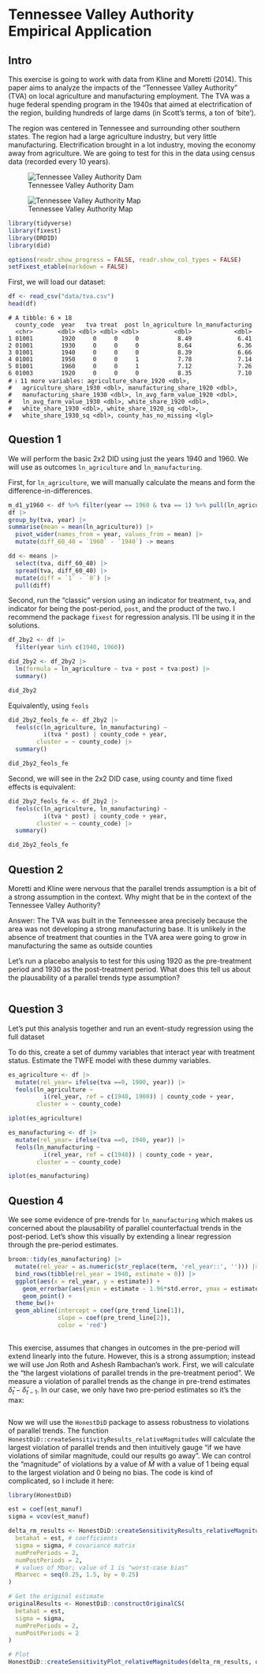 # Tennessee Valley Authority Empirical Application


## Intro

This exercise is going to work with data from Kline and Moretti (2014).
This paper aims to analyze the impacts of the “Tennessee Valley
Authority” (TVA) on local agriculture and manufacturing employment. The
TVA was a huge federal spending program in the 1940s that aimed at
electrification of the region, building hundreds of large dams (in
Scott’s terms, a ton of ‘bite’).

The region was centered in Tennessee and surrounding other southern
states. The region had a large agriculture industry, but very little
manufacturing. Electrification brought in a lot industry, moving the
economy away from agriculture. We are going to test for this in the data
using census data (recorded every 10 years).

![Tennessee Valley Authority Dam](img/tva_map.jpeg)

![Tennessee Valley Authority Map](img/tva_dam.jpeg)

```r
library(tidyverse)
library(fixest)
library(DRDID)
library(did)

options(readr.show_progress = FALSE, readr.show_col_types = FALSE)
setFixest_etable(markdown = FALSE)
```

First, we will load our dataset:

```r
df <- read_csv("data/tva.csv")
head(df)
```

    # A tibble: 6 × 18
      county_code  year   tva treat  post ln_agriculture ln_manufacturing
      <chr>       <dbl> <dbl> <dbl> <dbl>          <dbl>            <dbl>
    1 01001        1920     0     0     0           8.49             6.41
    2 01001        1930     0     0     0           8.64             6.36
    3 01001        1940     0     0     0           8.39             6.66
    4 01001        1950     0     0     1           7.78             7.14
    5 01001        1960     0     0     1           7.12             7.26
    6 01003        1920     0     0     0           8.35             7.10
    # ℹ 11 more variables: agriculture_share_1920 <dbl>,
    #   agriculture_share_1930 <dbl>, manufacturing_share_1920 <dbl>,
    #   manufacturing_share_1930 <dbl>, ln_avg_farm_value_1920 <dbl>,
    #   ln_avg_farm_value_1930 <dbl>, white_share_1920 <dbl>,
    #   white_share_1930 <dbl>, white_share_1920_sq <dbl>,
    #   white_share_1930_sq <dbl>, county_has_no_missing <lgl>

## Question 1

We will perform the basic 2x2 DID using just the years 1940 and 1960. We
will use as outcomes `ln_agriculture` and `ln_manufacturing`.

First, for `ln_agriculture`, we will manually calculate the means and
form the difference-in-differences.

```r
m_d1_y1960 <- df %>% filter(year == 1960 & tva == 1) %>% pull(ln_agriculture) %>% mean()
df |> 
group_by(tva, year) |>
summarise(mean = mean(ln_agriculture)) |> 
  pivot_wider(names_from = year, values_from = mean) |>
  mutate(diff_60_40 = `1960` - `1940`) -> means 

dd <- means |> 
  select(tva, diff_60_40) |>
  spread(tva, diff_60_40) |>
  mutate(diff = `1` - `0`) |>
  pull(diff)
```

Second, run the “classic” version using an indicator for treatment,
`tva`, and indicator for being the post-period, `post`, and the product
of the two. I recommend the package `fixest` for regression analysis.
I’ll be using it in the solutions.

```r
df_2by2 <- df |> 
  filter(year %in% c(1940, 1960))

did_2by2 <- df_2by2 |> 
  lm(formula = ln_agriculture ~ tva + post + tva:post) |> 
  summary() 

did_2by2
```

Equivalently, using `feols`


```r
did_2by2_feols_fe <- df_2by2 |> 
  feols(c(ln_agriculture, ln_manufacturing) ~ 
          i(tva * post) | county_code + year,
        cluster = ~ county_code) |> 
  summary()

did_2by2_feols_fe
```




Second, we will see in the 2x2 DID case, using county and time fixed
effects is equivalent:

```r
did_2by2_feols_fe <- df_2by2 |> 
  feols(c(ln_agriculture, ln_manufacturing) ~ 
          i(tva * post) | county_code + year,
        cluster = ~ county_code) |> 
  summary()

did_2by2_feols_fe
```

## Question 2

Moretti and Kline were nervous that the parallel trends assumption is a
bit of a strong assumption in the context. Why might that be in the
context of the Tennessee Valley Authority?

Answer: The TVA was built in the Tenneessee area precisely because the
area was not developing a strong manufacturing base. It is unlikely in
the absence of treatment that counties in the TVA area were going to
grow in manufacturing the same as outside counties

Let’s run a placebo analysis to test for this using 1920 as the
pre-treatment period and 1930 as the post-treatment period. What does
this tell us about the plausability of a parallel trends type
assumption?

```r

```

## Question 3

Let’s put this analysis together and run an event-study regression using
the full dataset

To do this, create a set of dummy variables that interact year with
treatment status. Estimate the TWFE model with these dummy variables.

```r

es_agriculture <- df |> 
  mutate(rel_year= ifelse(tva ==0, 1900, year)) |> 
  feols(ln_agriculture ~ 
          i(rel_year, ref = c(1940, 1900)) | county_code + year,
        cluster = ~ county_code)

iplot(es_agriculture)
```


```r

es_manufacturing <- df |> 
  mutate(rel_year= ifelse(tva ==0, 1940, year)) |> 
  feols(ln_manufacturing ~ 
          i(rel_year, ref = c(1940)) | county_code + year,
        cluster = ~ county_code)

iplot(es_manufacturing)
```

## Question 4

We see some evidence of pre-trends for `ln_manufacturing` which makes us
concerned about the plausability of parallel counterfactual trends in
the post-period. Let’s show this visually by extending a linear
regression through the pre-period estimates.

```r
broom::tidy(es_manufacturing) |> 
  mutate(rel_year = as.numeric(str_replace(term, 'rel_year::', ''))) |>
  bind_rows(tibble(rel_year = 1940, estimate = 0)) |>
  ggplot(aes(x = rel_year, y = estimate)) +
    geom_errorbar(aes(ymin = estimate - 1.96*std.error, ymax = estimate + 1.96*std.error)) +
    geom_point() +
  theme_bw()+
  geom_abline(intercept = coef(pre_trend_line[1]),
              slope = coef(pre_trend_line[2]),
              color = 'red')
           
```


This exercise, assumes that changes in outcomes in the pre-period will
extend linearly into the future. However, this is a strong assumption;
instead we will use Jon Roth and Ashesh Rambachan’s work. First, we will
calculate the “the largest violations of parallel trends in the
pre-treatment period”. We measure a violation of parallel trends as the
change in pre-trend estimates $\hat{\delta}_t - \hat{\delta}_{t-1}$. In
our case, we only have two pre-period estimates so it’s the max:

```r

```

Now we will use the `HonestDiD` package to assess robustness to
violations of parallel trends. The function
`HonestDiD::createSensitivityResults_relativeMagnitudes` will calculate
the largest violation of parallel trends and then intuitively gauge “if
we have violations of similar magnitude, could our results go away”. We
can control the “magnitude” of violations by a value of $\bar{M}$ with a
value of 1 being equal to the largest violation and 0 being no bias. The
code is kind of complicated, so I include it here:

```r
library(HonestDiD)

est = coef(est_manuf)
sigma = vcov(est_manuf)

delta_rm_results <- HonestDiD::createSensitivityResults_relativeMagnitudes(
  betahat = est, # coefficients
  sigma = sigma, # covariance matrix
  numPrePeriods = 2, 
  numPostPeriods = 2, 
  # values of Mbar; value of 1 is "worst-case bias"
  Mbarvec = seq(0.25, 1.5, by = 0.25) 
)

# Get the original estimate
originalResults <- HonestDiD::constructOriginalCS(
  betahat = est,
  sigma = sigma,
  numPrePeriods = 2,
  numPostPeriods = 2
)

# Plot
HonestDiD::createSensitivityPlot_relativeMagnitudes(delta_rm_results, originalResults)
```
